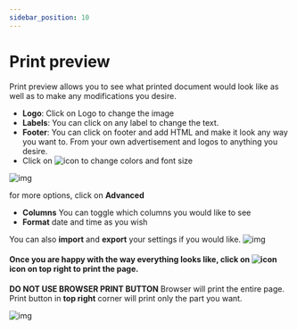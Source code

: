 ```yaml
---
sidebar_position: 10
---
```


# Print preview
Print preview allows you to see what printed document would look like as well as to make any modifications you desire.



- **Logo**: Click on Logo to change the image
- **Labels**: You can click on any label to change the text.
- **Footer**: You can click on footer and add HTML and make it look any way you want to. From your 
own advertisement and logos to anything you desire.
- Click on ![icon](/static/icons/settings.svg#icon) to change colors and font size



![img](../img/pt-print-preview.png)


for more options, click on **Advanced**
- **Columns** You can toggle which columns you would like to see
- **Format** date and time as you wish

You can also **import** and **export** your settings if you would like.
![img](../img/pt-print-preview-settings.png)


#### Once you are happy with the way everything looks like, click on ![icon](/static/icons/print.svg#icon) icon on **top right** to print the page. 
**DO NOT USE BROWSER PRINT BUTTON** Browser will print the entire page.
Print button in **top right** corner will print only the part you want.

![img](../img/pt-print-button.png)